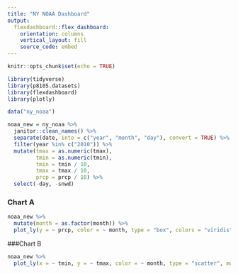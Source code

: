 ```yaml
---
title: "NY NOAA Dashboard"
output: 
  flexdashboard::flex_dashboard:
    orientation: columns
    vertical_layout: fill
    source_code: embed
---
```


```r
knitr::opts_chunk$set(echo = TRUE)

library(tidyverse)
library(p8105.datasets)
library(flexdashboard)
library(plotly)
```

```r
data("ny_noaa")
```

```r
noaa_new = ny_noaa %>% 
  janitor::clean_names() %>%
  separate(date, into = c("year", "month", "day"), convert = TRUE) %>% 
  filter(year %in% c("2010")) %>% 
  mutate(tmax = as.numeric(tmax), 
         tmin = as.numeric(tmin),
         tmin = tmin / 10,
         tmax = tmax / 10,
         prcp = prcp / 10) %>% 
  select(-day, -snwd)
```

### Chart A
```r
noaa_new %>% 
  mutate(month = as.factor(month)) %>% 
  plot_ly(y = ~ prcp, color = ~ month, type = "box", colors = "viridis")

```

###Chart B
```r
noaa_new %>% 
  plot_ly(x = ~ tmin, y = ~ tmax, color = ~ month, type = "scatter", mode = "markers")
```

